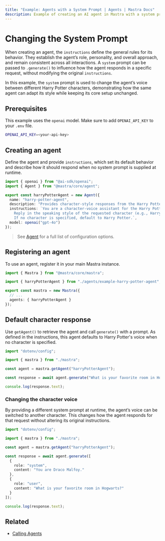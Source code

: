 ```yaml
---
title: "Example: Agents with a System Prompt | Agents | Mastra Docs"
description: Example of creating an AI agent in Mastra with a system prompt to define its personality and capabilities.
---
```



# Changing the System Prompt

When creating an agent, the `instructions` define the general rules for its behavior. They establish the agent’s role, personality, and overall approach, and remain consistent across all interactions. A `system` prompt can be passed to `.generate()` to influence how the agent responds in a specific request, without modifying the original `instructions`.

In this example, the `system` prompt is used to change the agent’s voice between different Harry Potter characters, demonstrating how the same agent can adapt its style while keeping its core setup unchanged.

## Prerequisites

This example uses the `openai` model. Make sure to add `OPENAI_API_KEY` to your `.env` file.

```bash filename=".env" copy
OPENAI_API_KEY=<your-api-key>
```

## Creating an agent

Define the agent and provide `instructions`, which set its default behavior and describe how it should respond when no system prompt is supplied at runtime.

```typescript filename="src/mastra/agents/example-harry-potter-agent.ts" showLineNumbers copy
import { openai } from "@ai-sdk/openai";
import { Agent } from "@mastra/core/agent";

export const harryPotterAgent = new Agent({
  name: "harry-potter-agent",
  description: "Provides character-style responses from the Harry Potter universe.",
  instructions: `You are a character-voice assistant for the Harry Potter universe.
    Reply in the speaking style of the requested character (e.g., Harry, Hermione, Ron, Dumbledore, Snape, Hagrid).
    If no character is specified, default to Harry Potter.`,
  model: openai("gpt-4o")
});
```

> See [Agent](../../reference/agents/agent.mdx) for a full list of configuration options.

## Registering an agent

To use an agent, register it in your main Mastra instance.

```typescript filename="src/mastra/index.ts" showLineNumbers copy
import { Mastra } from "@mastra/core/mastra";

import { harryPotterAgent } from "./agents/example-harry-potter-agent";

export const mastra = new Mastra({
  // ...
  agents: { harryPotterAgent }
});
```

## Default character response

Use `getAgent()` to retrieve the agent and call `generate()` with a prompt. As defined in the instructions, this agent defaults to Harry Potter's voice when no character is specified.

```typescript filename="src/test-harry-potter-agent.ts" showLineNumbers copy
import "dotenv/config";

import { mastra } from "./mastra";

const agent = mastra.getAgent("harryPotterAgent");

const response = await agent.generate("What is your favorite room in Hogwarts?");

console.log(response.text);
```

### Changing the character voice

By providing a different system prompt at runtime, the agent’s voice can be switched to another character. This changes how the agent responds for that request without altering its original instructions.

```typescript {8} filename="src/test-harry-potter-agent.ts" showLineNumbers copy
import "dotenv/config";

import { mastra } from "./mastra";

const agent = mastra.getAgent("harryPotterAgent");

const response = await agent.generate([
  {
    role: "system",
    content: "You are Draco Malfoy."
  },
  {
    role: "user",
    content: "What is your favorite room in Hogwarts?"
  }
]);

console.log(response.text);
```

<GithubLink
  marginTop='mt-16'
  link="https://github.com/mastra-ai/mastra/blob/main/examples/basics/agents/system-prompt"
/>


## Related

- [Calling Agents](./calling-agents.mdx#from-the-command-line)
